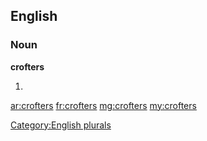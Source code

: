 ==English==

===Noun===
'''crofters'''

# {{plural of|crofter}}

[[Category:English plurals]]

[[ar:crofters]]
[[fr:crofters]]
[[mg:crofters]]
[[my:crofters]]
